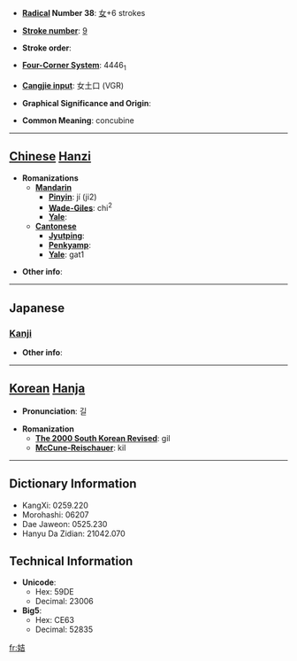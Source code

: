 * '''[[Wiktionary:Chinese radical index| Radical]] Number 38''': [[Wiktionary:Chinese radical index 女|女]]+6 strokes

* '''[[Wiktionary:Chinese total strokes index|Stroke number]]''': [[Wiktionary:Chinese total strokes index 9|9]]

* '''Stroke order''': 

* '''[[Wiktionary:Chinese four corner index|Four-Corner System]]''': 4446<sub>1</sub>

* '''[[Wiktionary:Chinese Cangjie index|Cangjie input]]''': 女土口 (VGR)

* '''Graphical Significance and Origin''': 

* '''Common Meaning''': concubine

----

== [[Chinese]] [[Hanzi]] ==

* '''Romanizations'''
** '''[[Mandarin]]'''
*** '''[[Pinyin]]''': jí (ji2)
*** '''[[Wade-Giles]]''': chi<sup>2</sup>
*** '''[[Yale]]''': 
** '''[[Cantonese]]'''
*** '''[[Jyutping]]''':
*** '''[[Penkyamp]]''': 
*** '''[[Yale]]''': gat1

* '''Other info''': 

----

==Japanese==
===[[Kanji]]===
{{kanji|on readings=[[きつ]] (kitsu), [[きち]] (kichi)
|kun readings=[[つつしむ]] (tsutsushimu)
}}

* '''Other info''':  

----

== [[Korean]] [[Hanja]] ==

* '''Pronunciation''': 길

* '''Romanization'''
** '''[[The 2000 South Korean Revised Romanization|The 2000 South Korean Revised]]''': gil
** '''[[McCune-Reischauer]]''': kil

----

== Dictionary Information ==

* KangXi: 0259.220
* Morohashi: 06207
* Dae Jaweon: 0525.230
* Hanyu Da Zidian: 21042.070

== Technical Information ==

* '''Unicode''':
** Hex: 59DE
** Decimal: 23006
* '''Big5''':
** Hex: CE63
** Decimal: 52835

[[fr:姞]]